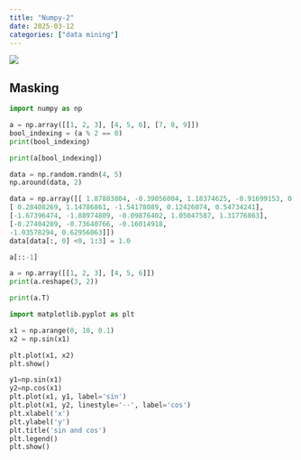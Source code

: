 ```yaml
---
title: "Numpy-2"
date: 2025-03-12
categories: ["data mining"]
---
```


![](/img/human-thumb.jpg){.post-thumbnail}

## Masking

```python
import numpy as np

a = np.array([[1, 2, 3], [4, 5, 6], [7, 8, 9]])
bool_indexing = (a % 2 == 0)
print(bool_indexing)
```

```python
print(a[bool_indexing])
```

```python
data = np.random.randn(4, 5)
np.around(data, 2) 
```

```python
data = np.array([[ 1.87883804, -0.39056004, 1.18374625, -0.91699153, 0.23666417],
[ 0.28408269, 1.14786861, -1.54178089, 0.12426074, 0.54734241],
[-1.67396474, -1.88974809, -0.09876402, 1.05047587, 1.31776863],
[-0.27404289, -0.73640766, -0.16014918,
-1.03578294, 0.62956063]])
data[data[:, 0] <0, 1:3] = 1.0
```

```python
a[::-1]
```

```python
a = np.array([[1, 2, 3], [4, 5, 6]])
print(a.reshape(3, 2))
```

```python
print(a.T)
```

```python
import matplotlib.pyplot as plt

x1 = np.arange(0, 10, 0.1)
x2 = np.sin(x1)

plt.plot(x1, x2)
plt.show()
```

```python
y1=np.sin(x1)
y2=np.cos(x1)
plt.plot(x1, y1, label='sin')
plt.plot(x1, y2, linestyle='--', label='cos')
plt.xlabel('x')
plt.ylabel('y')
plt.title('sin and cos')
plt.legend()
plt.show()
```
